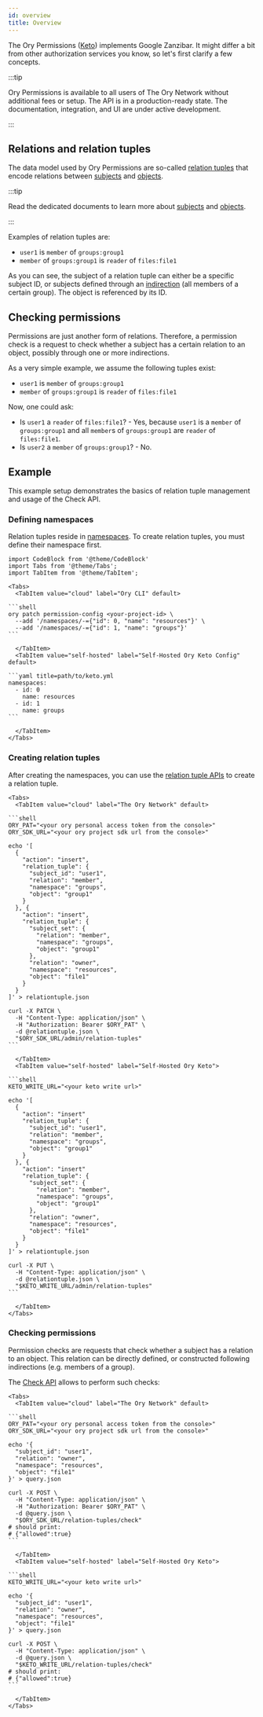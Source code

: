 ```yaml
---
id: overview
title: Overview
---
```


The Ory Permissions ([Keto](https://github.com/ory/keto)) implements Google Zanzibar. It might differ a bit from other
authorization services you know, so let's first clarify a few concepts.

:::tip

Ory Permissions is available to all users of The Ory Network without additional fees or setup. The API is in a production-ready
state. The documentation, integration, and UI are under active development.

:::

## Relations and relation tuples

The data model used by Ory Permissions are so-called [relation tuples](/keto/concepts/relation-tuples.mdx) that encode relations
between [subjects](/keto/concepts/subjects.mdx) and [objects](/keto/concepts/objects.mdx).

:::tip

Read the dedicated documents to learn more about [subjects](/keto/concepts/subjects.mdx) and
[objects](/keto/concepts/objects.mdx).

:::

Examples of relation tuples are:

- `user1` is `member` of `groups:group1`
- `member` of `groups:group1` is `reader` of `files:file1`

As you can see, the subject of a relation tuple can either be a specific subject ID, or subjects defined through an
[indirection](https://en.wikipedia.org/wiki/Indirection) (all members of a certain group). The object is referenced by its ID.

## Checking permissions

Permissions are just another form of relations. Therefore, a permission check is a request to check whether a subject has a
certain relation to an object, possibly through one or more indirections.

As a very simple example, we assume the following tuples exist:

- `user1` is `member` of `groups:group1`
- `member` of `groups:group1` is `reader` of `files:file1`

Now, one could ask:

- Is `user1` a `reader` of `files:file1`? - Yes, because `user1` is a `member` of `groups:group1` and all `member`s of
  `groups:group1` are `reader` of `files:file1`.
- Is `user2` a `member` of `groups:group1`? - No.

## Example

This example setup demonstrates the basics of relation tuple management and usage of the Check API.

### Defining namespaces

Relation tuples reside in [namespaces](/keto/concepts/namespaces.mdx). To create relation tuples, you must define their namespace
first.

````mdx-code-block
import CodeBlock from '@theme/CodeBlock'
import Tabs from '@theme/Tabs';
import TabItem from '@theme/TabItem';

<Tabs>
  <TabItem value="cloud" label="Ory CLI" default>

```shell
ory patch permission-config <your-project-id> \
  --add '/namespaces/-={"id": 0, "name": "resources"}' \
  --add '/namespaces/-={"id": 1, "name": "groups"}'
```

  </TabItem>
  <TabItem value="self-hosted" label="Self-Hosted Ory Keto Config" default>

```yaml title=path/to/keto.yml
namespaces:
  - id: 0
    name: resources
  - id: 1
    name: groups
```

  </TabItem>
</Tabs>
````

### Creating relation tuples

After creating the namespaces, you can use the [relation tuple APIs](/reference/api.mdx#operation/createRelationTuple) to create a
relation tuple.

````mdx-code-block
<Tabs>
  <TabItem value="cloud" label="The Ory Network" default>

```shell
ORY_PAT="<your ory personal access token from the console>"
ORY_SDK_URL="<your ory project sdk url from the console>"

echo '[
  {
    "action": "insert",
    "relation_tuple": {
      "subject_id": "user1",
      "relation": "member",
      "namespace": "groups",
      "object": "group1"
    }
  }, {
    "action": "insert",
    "relation_tuple": {
      "subject_set": {
        "relation": "member",
        "namespace": "groups",
        "object": "group1"
      },
      "relation": "owner",
      "namespace": "resources",
      "object": "file1"
    }
  }
]' > relationtuple.json

curl -X PATCH \
  -H "Content-Type: application/json" \
  -H "Authorization: Bearer $ORY_PAT" \
  -d @relationtuple.json \
  "$ORY_SDK_URL/admin/relation-tuples"
```

  </TabItem>
  <TabItem value="self-hosted" label="Self-Hosted Ory Keto">

```shell
KETO_WRITE_URL="<your keto write url>"

echo '[
  {
    "action": "insert"
    "relation_tuple": {
      "subject_id": "user1",
      "relation": "member",
      "namespace": "groups",
      "object": "group1"
    }
  }, {
    "action": "insert"
    "relation_tuple": {
      "subject_set": {
        "relation": "member",
        "namespace": "groups",
        "object": "group1"
      },
      "relation": "owner",
      "namespace": "resources",
      "object": "file1"
    }
  }
]' > relationtuple.json

curl -X PUT \
  -H "Content-Type: application/json" \
  -d @relationtuple.json \
  "$KETO_WRITE_URL/admin/relation-tuples"
```

  </TabItem>
</Tabs>
````

### Checking permissions

Permission checks are requests that check whether a subject has a relation to an object. This relation can be directly defined, or
constructed following indirections (e.g. members of a group).

The [Check API](/reference/api.mdx#operation/postCheck) allows to perform such checks:

````mdx-code-block
<Tabs>
  <TabItem value="cloud" label="The Ory Network" default>

```shell
ORY_PAT="<your ory personal access token from the console>"
ORY_SDK_URL="<your ory project sdk url from the console>"

echo '{
  "subject_id": "user1",
  "relation": "owner",
  "namespace": "resources",
  "object": "file1"
}' > query.json

curl -X POST \
  -H "Content-Type: application/json" \
  -H "Authorization: Bearer $ORY_PAT" \
  -d @query.json \
  "$ORY_SDK_URL/relation-tuples/check"
# should print:
# {"allowed":true}
```

  </TabItem>
  <TabItem value="self-hosted" label="Self-Hosted Ory Keto">

```shell
KETO_WRITE_URL="<your keto write url>"

echo '{
  "subject_id": "user1",
  "relation": "owner",
  "namespace": "resources",
  "object": "file1"
}' > query.json

curl -X POST \
  -H "Content-Type: application/json" \
  -d @query.json \
  "$KETO_WRITE_URL/relation-tuples/check"
# should print:
# {"allowed":true}
```

  </TabItem>
</Tabs>
````
